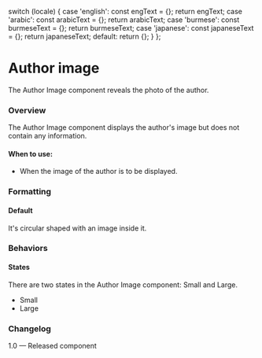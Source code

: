 
  switch (locale) {
    case 'english':
      const engText = {};
      return engText;
    case 'arabic':
      const arabicText = {};
      return arabicText;
    case 'burmese':
      const burmeseText = {};
      return burmeseText;
    case 'japanese':
      const japaneseText = {};
      return japaneseText;
    default:
      return {};
  }
};

<Meta of={AuthorImagesStories} />

# Author image

The Author Image component reveals the photo of the author.

### Overview

The Author Image component displays the author's image but does not contain any information.

#### When to use:

- When the image of the author is to be displayed.

### Formatting

#### Default

It's circular shaped with an image inside it.

### Behaviors

#### States

There are two states in the Author Image component: Small and Large.

- Small
- Large

<Canvas of={AuthorImagesStories.DefaultAuthorImage} meta={AuthorImagesStories} />

### Changelog

1.0 — Released component
